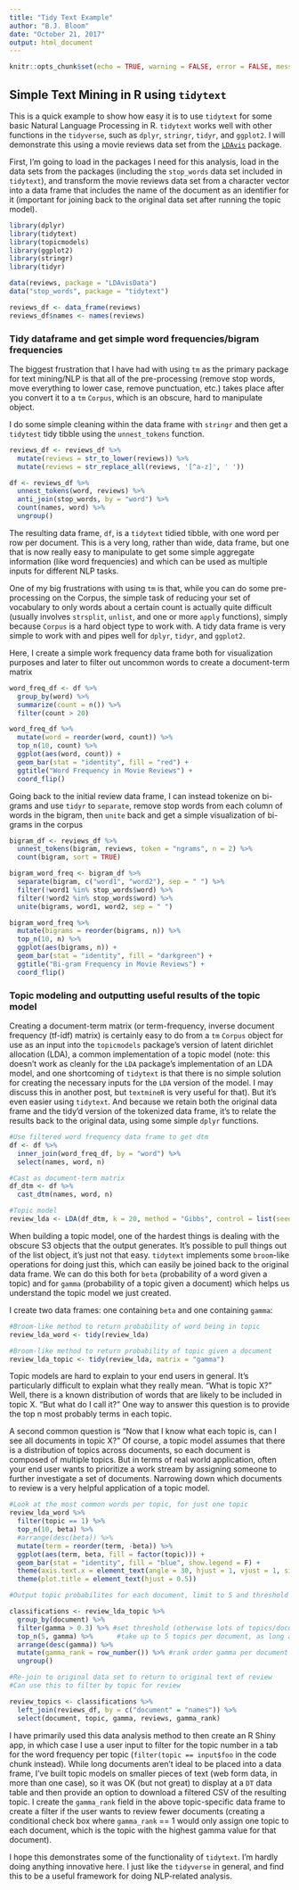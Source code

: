 ```yaml
---
title: "Tidy Text Example"
author: "B.J. Bloom"
date: "October 21, 2017"
output: html_document
---
```


```r
knitr::opts_chunk$set(echo = TRUE, warning = FALSE, error = FALSE, message = FALSE)
```

## Simple Text Mining in R using `tidytext`

This is a quick example to show how easy it is to use `tidytext` for some basic Natural Language Processing in R. `tidytext` works well with other functions in the `tidyverse`, such as `dplyr`, `stringr`, `tidyr`, and `ggplot2`. I will demonstrate this using a movie reviews data set from the [`LDAvis`](https://ldavis.cpsievert.me/reviews/reviews.html) package. 

First, I'm going to load in the packages I need for this analysis, load in the data sets from the packages (including the `stop_words` data set included in `tidytext`), and transform the movie reviews data set from a character vector into a data frame that includes the name of the document as an identifier for it (important for joining back to the original data set after running the topic model).

```r
library(dplyr)
library(tidytext)
library(topicmodels)
library(ggplot2)
library(stringr)
library(tidyr)

data(reviews, package = "LDAvisData")
data("stop_words", package = "tidytext")

reviews_df <- data_frame(reviews)
reviews_df$names <- names(reviews)
```

### Tidy dataframe and get simple word frequencies/bigram frequencies

The biggest frustration that I have had with using `tm` as the primary package for text mining/NLP is that all of the pre-processing (remove stop words, move everything to lower case, remove punctuation, etc.) takes place after you convert it to a `tm` `Corpus`, which is an obscure, hard to manipulate object.

I do some simple cleaning within the data frame with `stringr` and then get a `tidytest` tidy tibble using the `unnest_tokens` function.

```r
reviews_df <- reviews_df %>% 
  mutate(reviews = str_to_lower(reviews)) %>% 
  mutate(reviews = str_replace_all(reviews, '[^a-z]', ' '))

df <- reviews_df %>% 
  unnest_tokens(word, reviews) %>% 
  anti_join(stop_words, by = "word") %>% 
  count(names, word) %>% 
  ungroup()
```

The resulting data frame, `df`, is a `tidytext` tidied tibble, with one word per row per document. This is a very long, rather than wide, data frame, but one that is now really easy to manipulate to get some simple aggregate information (like word frequencies) and which can be used as multiple inputs for different NLP tasks.

One of my big frustrations with using `tm` is that, while you can do some pre-processing on the Corpus, the simple task of reducing your set of vocabulary to only words about a certain count is actually quite difficult (usually involves `strsplit`, `unlist`, and one or more `apply` functions), simply because `Corpus` is a hard object type to work with. A tidy data frame is very simple to work with and pipes well for `dplyr`, `tidyr`, and `ggplot2`.

Here, I create a simple work frequency data frame both for visualization purposes and later to filter out uncommon words to create a document-term matrix

```r
word_freq_df <- df %>% 
  group_by(word) %>% 
  summarize(count = n()) %>% 
  filter(count > 20)

word_freq_df %>% 
  mutate(word = reorder(word, count)) %>% 
  top_n(10, count) %>%
  ggplot(aes(word, count)) +
  geom_bar(stat = "identity", fill = "red") +
  ggtitle("Word Frequency in Movie Reviews") +
  coord_flip()
```

Going back to the initial review data frame, I can instead tokenize on bi-grams and use `tidyr` to `separate`, remove stop words from each column of words in the bigram, then `unite` back and get a simple visualization of bi-grams in the corpus

```r
bigram_df <- reviews_df %>% 
  unnest_tokens(bigram, reviews, token = "ngrams", n = 2) %>% 
  count(bigram, sort = TRUE)

bigram_word_freq <- bigram_df %>% 
  separate(bigram, c("word1", "word2"), sep = " ") %>% 
  filter(!word1 %in% stop_words$word) %>% 
  filter(!word2 %in% stop_words$word) %>% 
  unite(bigrams, word1, word2, sep = " ")

bigram_word_freq %>% 
  mutate(bigrams = reorder(bigrams, n)) %>% 
  top_n(10, n) %>%
  ggplot(aes(bigrams, n)) +
  geom_bar(stat = "identity", fill = "darkgreen") +
  ggtitle("Bi-gram Frequency in Movie Reviews") +
  coord_flip()
```

### Topic modeling and outputting useful results of the topic model

Creating a document-term matrix (or term-frequency, inverse document frequency (tf-idf) matrix) is certainly easy to do from a `tm` `Corpus` object for use as an input into the `topicmodels` package's version of latent dirichlet allocation (LDA), a common implementation of a topic model (note: this doesn't work as cleanly for the `LDA` package's implementation of an LDA model, and one shortcoming of `tidytext` is that there is no simple solution for creating the necessary inputs for the `LDA` version of the model. I may discuss this in another post, but `textmineR` is very useful for that). But it's even easier using `tidytext`. And because we retain both the original data frame and the tidy'd version of the tokenized data frame, it's to relate the results back to the original data, using some simple `dplyr` functions.

```r
#Use filtered word frequency data frame to get dtm
df <- df %>% 
  inner_join(word_freq_df, by = "word") %>% 
  select(names, word, n)

#Cast as document-term matrix
df_dtm <- df %>% 
  cast_dtm(names, word, n)

#Topic model
review_lda <- LDA(df_dtm, k = 20, method = "Gibbs", control = list(seed = 1234))
```

When building a topic model, one of the hardest things is dealing with the obscure S3 objects that the output generates. It's possible to pull things out of the list object, it's just not that easy. `tidytext` implements some `broom`-like operations for doing just this, which can easily be joined back to the original data frame. We can do this both for `beta` (probability of a word given a topic) and for `gamma` (probability of a topic given a document) which helps us understand the topic model we just created.

I create two data frames: one containing `beta` and one containing `gamma`:

```r
#Broom-like method to return probability of word being in topic
review_lda_word <- tidy(review_lda)

#Broom-like method to return probability of topic given a document
review_lda_topic <- tidy(review_lda, matrix = "gamma")
```

Topic models are hard to explain to your end users in general. It's particularly difficult to explain what they really mean. "What is topic X?" Well, there is a known distribution of words that are likely to be included in topic X. "But what do I call it?" One way to answer this question is to provide the top n most probably terms in each topic.

A second common question is "Now that I know what each topic is, can I see all documents in topic X?" Of course, a topic model assumes that there is a distribution of topics across documents, so each document is composed of multiple topics. But in terms of real world application, often your end user wants to prioritize a work stream by assigning someone to further investigate a set of documents. Narrowing down which documents to review is a very helpful application of a topic model. 

```r
#Look at the most common words per topic, for just one topic
review_lda_word %>% 
  filter(topic == 1) %>% 
  top_n(10, beta) %>% 
  #arrange(desc(beta)) %>% 
  mutate(term = reorder(term, -beta)) %>% 
  ggplot(aes(term, beta, fill = factor(topic))) +
  geom_bar(stat = "identity", fill = "blue", show.legend = F) +
  theme(axis.text.x = element_text(angle = 30, hjust = 1, vjust = 1, size = 15)) +
  theme(plot.title = element_text(hjust = 0.5))
```

```r
#Output topic probabilites for each document, limit to 5 and threshold for gamma

classifications <- review_lda_topic %>% 
  group_by(document) %>% 
  filter(gamma > 0.3) %>% #set threshold (otherwise lots of topics/document)
  top_n(5, gamma) %>%      #take up to 5 topics per document, as long as gamma > 0.05
  arrange(desc(gamma)) %>% 
  mutate(gamma_rank = row_number()) %>% #rank order gamma per document
  ungroup()

#Re-join to original data set to return to original text of review
#Can use this to filter by topic for review

review_topics <- classifications %>% 
  left_join(reviews_df, by = c("document" = "names")) %>% 
  select(document, topic, gamma, reviews, gamma_rank)
```

I have primarily used this data analysis method to then create an R Shiny app, in which case I use a user input to filter for the topic number in a tab for the word frequency per topic (`filter(topic == input$foo` in the code chunk instead). While long documents aren't ideal to be placed into a data frame, I've built topic models on smaller pieces of text (web form data, in more than one case), so it was OK (but not great) to display at a `DT` data table and then provide an option to download a filtered CSV of the resulting topic. I create the `gamma_rank` field in the above topic-specific data frame to create a filter if the user wants to review fewer documents (creating a conditional check box where `gamma_rank` == 1 would only assign one topic to each document, which is the topic with the highest gamma value for that document).

I hope this demonstrates some of the functionality of `tidytext`. I'm hardly doing anything innovative here. I just like the `tidyverse` in general, and find this to be a useful framework for doing NLP-related analysis.